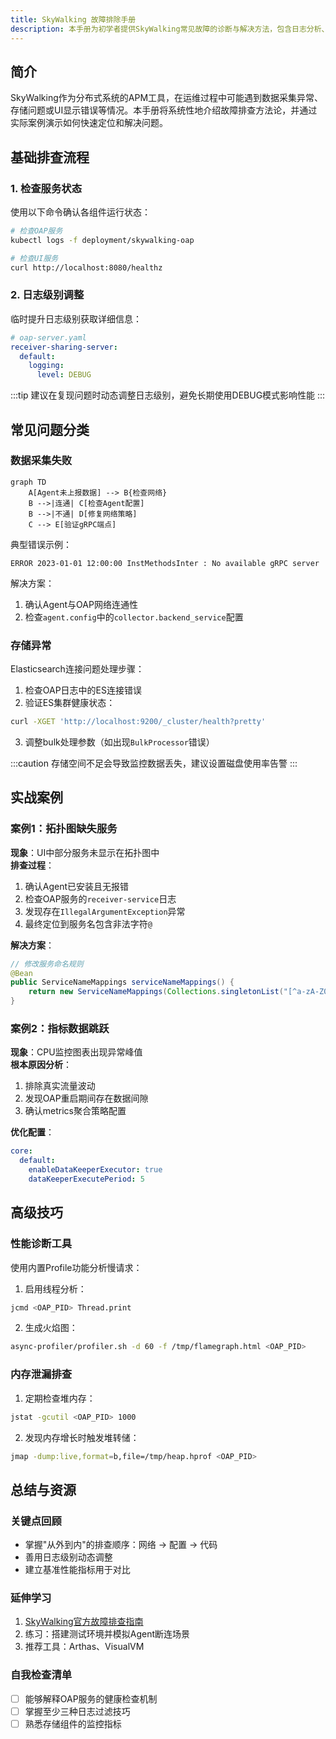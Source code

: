 ```yaml
---
title: SkyWalking 故障排除手册
description: 本手册为初学者提供SkyWalking常见故障的诊断与解决方法，包含日志分析、指标异常排查等运维管理核心技能。
---
```


## 简介

SkyWalking作为分布式系统的APM工具，在运维过程中可能遇到数据采集异常、存储问题或UI显示错误等情况。本手册将系统性地介绍故障排查方法论，并通过实际案例演示如何快速定位和解决问题。

## 基础排查流程

### 1. 检查服务状态
使用以下命令确认各组件运行状态：
```bash
# 检查OAP服务
kubectl logs -f deployment/skywalking-oap

# 检查UI服务
curl http://localhost:8080/healthz
```

### 2. 日志级别调整
临时提升日志级别获取详细信息：
```yaml
# oap-server.yaml
receiver-sharing-server:
  default:
    logging:
      level: DEBUG
```

:::tip
建议在复现问题时动态调整日志级别，避免长期使用DEBUG模式影响性能
:::

## 常见问题分类

### 数据采集失败
```mermaid
graph TD
    A[Agent未上报数据] --> B{检查网络}
    B -->|连通| C[检查Agent配置]
    B -->|不通| D[修复网络策略]
    C --> E[验证gRPC端点]
```

典型错误示例：
```log
ERROR 2023-01-01 12:00:00 InstMethodsInter : No available gRPC server 
```

解决方案：
1. 确认Agent与OAP网络连通性
2. 检查`agent.config`中的`collector.backend_service`配置

### 存储异常
Elasticsearch连接问题处理步骤：
1. 检查OAP日志中的ES连接错误
2. 验证ES集群健康状态：
```bash
curl -XGET 'http://localhost:9200/_cluster/health?pretty'
```
3. 调整bulk处理参数（如出现`BulkProcessor`错误）

:::caution
存储空间不足会导致监控数据丢失，建议设置磁盘使用率告警
:::

## 实战案例

### 案例1：拓扑图缺失服务
**现象**：UI中部分服务未显示在拓扑图中<br />
**排查过程**：
1. 确认Agent已安装且无报错
2. 检查OAP服务的`receiver-service`日志
3. 发现存在`IllegalArgumentException`异常
4. 最终定位到服务名包含非法字符`@`

**解决方案**：
```java
// 修改服务命名规则
@Bean
public ServiceNameMappings serviceNameMappings() {
    return new ServiceNameMappings(Collections.singletonList("[^a-zA-Z0-9-]", "-"));
}
```

### 案例2：指标数据跳跃
**现象**：CPU监控图表出现异常峰值<br />
**根本原因分析**：
1. 排除真实流量波动
2. 发现OAP重启期间存在数据间隙
3. 确认metrics聚合策略配置

**优化配置**：
```yaml
core:
  default:
    enableDataKeeperExecutor: true
    dataKeeperExecutePeriod: 5
```

## 高级技巧

### 性能诊断工具
使用内置Profile功能分析慢请求：
1. 启用线程分析：
```bash
jcmd <OAP_PID> Thread.print
```
2. 生成火焰图：
```bash
async-profiler/profiler.sh -d 60 -f /tmp/flamegraph.html <OAP_PID>
```

### 内存泄漏排查
1. 定期检查堆内存：
```bash
jstat -gcutil <OAP_PID> 1000
```
2. 发现内存增长时触发堆转储：
```bash
jmap -dump:live,format=b,file=/tmp/heap.hprof <OAP_PID>
```

## 总结与资源

### 关键点回顾
- 掌握"从外到内"的排查顺序：网络 → 配置 → 代码
- 善用日志级别动态调整
- 建立基准性能指标用于对比

### 延伸学习
1. [SkyWalking官方故障排查指南](https://skywalking.apache.org/docs/)
2. 练习：搭建测试环境并模拟Agent断连场景
3. 推荐工具：Arthas、VisualVM

### 自我检查清单
- [ ] 能够解释OAP服务的健康检查机制
- [ ] 掌握至少三种日志过滤技巧
- [ ] 熟悉存储组件的监控指标